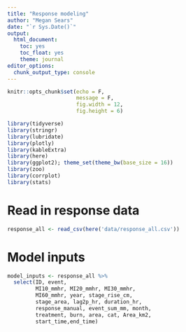 ```yaml
---
title: "Response modeling"
author: "Megan Sears"
date: "`r Sys.Date()`"
output:
  html_document:
    toc: yes
    toc_float: yes
    theme: journal
editor_options:
  chunk_output_type: console
---
```


```r

knitr::opts_chunk$set(echo = F,
                      message = F,
                      fig.width = 12,
                      fig.height = 6)

library(tidyverse)
library(stringr)
library(lubridate)
library(plotly)
library(kableExtra)
library(here)
library(ggplot2); theme_set(theme_bw(base_size = 16))
library(zoo)
library(corrplot)
library(stats)

```

# Read in response data

```r

response_all <- read_csv(here('data/response_all.csv'))

```

# Model inputs

```r

model_inputs <- response_all %>%
  select(ID, event,
         MI10_mmhr, MI20_mmhr, MI30_mmhr,
         MI60_mmhr, year, stage_rise_cm,
         stage_area, lag2p_hr, duration_hr,
         response_manual, event_sum_mm, month,
         treatment, burn, area, cat, Area_km2,
         start_time,end_time)
  

```

